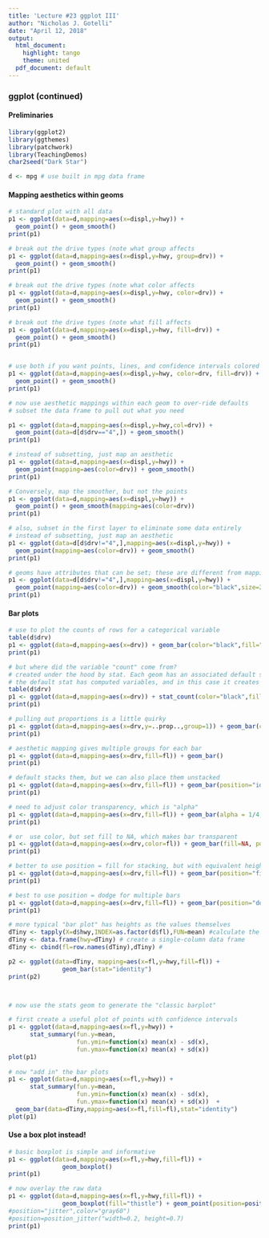 ---
title: 'Lecture #23 ggplot III'
author: "Nicholas J. Gotelli"
date: "April 12, 2018"
output:
  html_document:
    highlight: tango
    theme: united
  pdf_document: default
---
### ggplot (continued)

#### Preliminaries
```{r, warning=FALSE, message=FALSE}
library(ggplot2)
library(ggthemes)
library(patchwork)
library(TeachingDemos)
char2seed("Dark Star")

d <- mpg # use built in mpg data frame

```
#### Mapping aesthetics within geoms
```{r, warning=FALSE, message=FALSE}
# standard plot with all data
p1 <- ggplot(data=d,mapping=aes(x=displ,y=hwy)) +
  geom_point() + geom_smooth()
print(p1)

# break out the drive types (note what group affects
p1 <- ggplot(data=d,mapping=aes(x=displ,y=hwy, group=drv)) +
  geom_point() + geom_smooth()
print(p1)

# break out the drive types (note what color affects
p1 <- ggplot(data=d,mapping=aes(x=displ,y=hwy, color=drv)) +
  geom_point() + geom_smooth()
print(p1)

# break out the drive types (note what fill affects
p1 <- ggplot(data=d,mapping=aes(x=displ,y=hwy, fill=drv)) +
  geom_point() + geom_smooth()
print(p1)


# use both if you want points, lines, and confidence intervals colored
p1 <- ggplot(data=d,mapping=aes(x=displ,y=hwy, color=drv, fill=drv)) +
  geom_point() + geom_smooth()
print(p1)

# now use aesthetic mappings within each geom to over-ride defaults
# subset the data frame to pull out what you need

p1 <- ggplot(data=d,mapping=aes(x=displ,y=hwy,col=drv)) +
  geom_point(data=d[d$drv=="4",]) + geom_smooth()
print(p1)

# instead of subsetting, just map an aesthetic
p1 <- ggplot(data=d,mapping=aes(x=displ,y=hwy)) +
  geom_point(mapping=aes(color=drv)) + geom_smooth()
print(p1)

# Conversely, map the smoother, but not the points
p1 <- ggplot(data=d,mapping=aes(x=displ,y=hwy)) +
  geom_point() + geom_smooth(mapping=aes(color=drv))
print(p1)

# also, subset in the first layer to eliminate some data entirely
# instead of subsetting, just map an aesthetic
p1 <- ggplot(data=d[d$drv!="4",],mapping=aes(x=displ,y=hwy)) +
  geom_point(mapping=aes(color=drv)) + geom_smooth()
print(p1)

# geoms have attributes that can be set; these are different from mappings
p1 <- ggplot(data=d[d$drv!="4",],mapping=aes(x=displ,y=hwy)) +
  geom_point(mapping=aes(color=drv)) + geom_smooth(color="black",size=2,fill="steelblue") # add ,method="lm")
print(p1)
```


#### Bar plots
```{r,message=FALSE, warning=FALSE}
# use to plot the counts of rows for a categorical variable
table(d$drv)
p1 <- ggplot(data=d,mapping=aes(x=drv)) + geom_bar(color="black",fill="goldenrod")
print(p1)

# but where did the variable "count" come from?
# created under the hood by stat. Each geom has an associated default stat
# the default stat has computed variables, and in this case it creates count
table(d$drv)
p1 <- ggplot(data=d,mapping=aes(x=drv)) + stat_count(color="black",fill="goldenrod")
print(p1)

# pulling out proportions is a little quirky
p1 <- ggplot(data=d,mapping=aes(x=drv,y=..prop..,group=1)) + geom_bar(color="black",fill="goldenrod")
print(p1)

# aesthetic mapping gives multiple groups for each bar
p1 <- ggplot(data=d,mapping=aes(x=drv,fill=fl)) + geom_bar()
print(p1)

# default stacks them, but we can also place them unstacked
p1 <- ggplot(data=d,mapping=aes(x=drv,fill=fl)) + geom_bar(position="identity")
print(p1)

# need to adjust color transparency, which is "alpha"
p1 <- ggplot(data=d,mapping=aes(x=drv,fill=fl)) + geom_bar(alpha = 1/4, position="identity")
print(p1)

# or  use color, but set fill to NA, which makes bar transparent 
p1 <- ggplot(data=d,mapping=aes(x=drv,color=fl)) + geom_bar(fill=NA, position="identity")
print(p1)

# better to use position = fill for stacking, but with equivalent height
p1 <- ggplot(data=d,mapping=aes(x=drv,fill=fl)) + geom_bar(position="fill")
print(p1)

# best to use position = dodge for multiple bars
p1 <- ggplot(data=d,mapping=aes(x=drv,fill=fl)) + geom_bar(position="dodge",color="black",size=1)
print(p1)

# more typical "bar plot" has heights as the values themselves
dTiny <- tapply(X=d$hwy,INDEX=as.factor(d$fl),FUN=mean) #calculate the means
dTiny <- data.frame(hwy=dTiny) # create a single-column data frame
dTiny <- cbind(fl=row.names(dTiny),dTiny) # 

p2 <- ggplot(data=dTiny, mapping=aes(x=fl,y=hwy,fill=fl)) +
               geom_bar(stat="identity")
print(p2)



# now use the stats geom to generate the "classic barplot"

# first create a useful plot of points with confidence intervals
p1 <- ggplot(data=d,mapping=aes(x=fl,y=hwy)) +
      stat_summary(fun.y=mean,
                   fun.ymin=function(x) mean(x) - sd(x),
                   fun.ymax=function(x) mean(x) + sd(x))  
plot(p1)
                   
# now "add in" the bar plots
p1 <- ggplot(data=d,mapping=aes(x=fl,y=hwy)) +
      stat_summary(fun.y=mean,
                   fun.ymin=function(x) mean(x) - sd(x),
                   fun.ymax=function(x) mean(x) + sd(x))  +
  geom_bar(data=dTiny,mapping=aes(x=fl,fill=fl),stat="identity")
plot(p1)
```



#### Use a box plot instead!

```{r, warning=FALSE, message=FALSE}
# basic boxplot is simple and informative
p1 <- ggplot(data=d,mapping=aes(x=fl,y=hwy,fill=fl)) +
               geom_boxplot()
print(p1)

# now overlay the raw data
p1 <- ggplot(data=d,mapping=aes(x=fl,y=hwy,fill=fl)) +
               geom_boxplot(fill="thistle") + geom_point(position=position_jitter(width=0.2,height=0.7),color="grey60")
#position="jitter",color="gray60")
#position=position_jitter("width=0.2, height=0.7)
print(p1)
```
